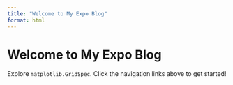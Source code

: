 ```yaml
---
title: "Welcome to My Expo Blog"
format: html
---
```


# Welcome to My Expo Blog

Explore  `matplotlib.GridSpec`.
Click the navigation links above to get started!


